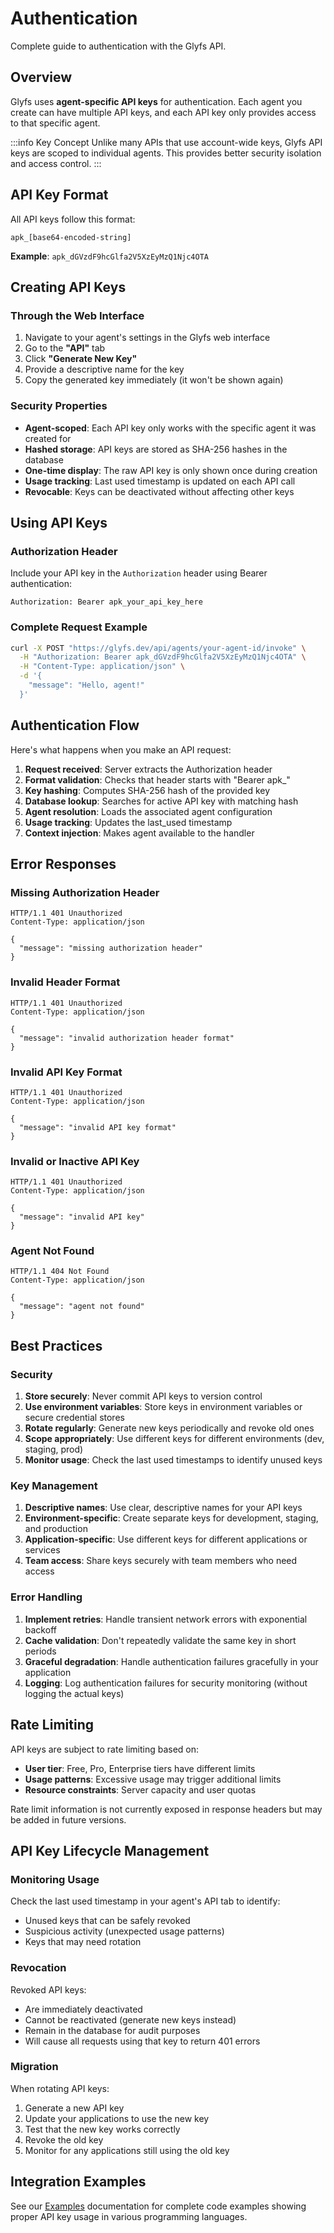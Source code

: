 # Authentication

Complete guide to authentication with the Glyfs API.

## Overview

Glyfs uses **agent-specific API keys** for authentication. Each agent you create can have multiple API keys, and each API key only provides access to that specific agent.

:::info Key Concept
Unlike many APIs that use account-wide keys, Glyfs API keys are scoped to individual agents. This provides better security isolation and access control.
:::

## API Key Format

All API keys follow this format:

```
apk_[base64-encoded-string]
```

**Example**: `apk_dGVzdF9hcGlfa2V5XzEyMzQ1Njc4OTA`

## Creating API Keys

### Through the Web Interface

1. Navigate to your agent's settings in the Glyfs web interface
2. Go to the **"API"** tab
3. Click **"Generate New Key"** 
4. Provide a descriptive name for the key
5. Copy the generated key immediately (it won't be shown again)

### Security Properties

- **Agent-scoped**: Each API key only works with the specific agent it was created for
- **Hashed storage**: API keys are stored as SHA-256 hashes in the database  
- **One-time display**: The raw API key is only shown once during creation
- **Usage tracking**: Last used timestamp is updated on each API call
- **Revocable**: Keys can be deactivated without affecting other keys

## Using API Keys

### Authorization Header

Include your API key in the `Authorization` header using Bearer authentication:

```http
Authorization: Bearer apk_your_api_key_here
```

### Complete Request Example

```bash
curl -X POST "https://glyfs.dev/api/agents/your-agent-id/invoke" \
  -H "Authorization: Bearer apk_dGVzdF9hcGlfa2V5XzEyMzQ1Njc4OTA" \
  -H "Content-Type: application/json" \
  -d '{
    "message": "Hello, agent!"
  }'
```

## Authentication Flow

Here's what happens when you make an API request:

1. **Request received**: Server extracts the Authorization header
2. **Format validation**: Checks that header starts with "Bearer apk_"
3. **Key hashing**: Computes SHA-256 hash of the provided key
4. **Database lookup**: Searches for active API key with matching hash
5. **Agent resolution**: Loads the associated agent configuration
6. **Usage tracking**: Updates the last_used timestamp
7. **Context injection**: Makes agent available to the handler

## Error Responses

### Missing Authorization Header
```http
HTTP/1.1 401 Unauthorized
Content-Type: application/json

{
  "message": "missing authorization header"
}
```

### Invalid Header Format
```http
HTTP/1.1 401 Unauthorized
Content-Type: application/json

{
  "message": "invalid authorization header format"
}
```

### Invalid API Key Format
```http
HTTP/1.1 401 Unauthorized  
Content-Type: application/json

{
  "message": "invalid API key format"
}
```

### Invalid or Inactive API Key
```http
HTTP/1.1 401 Unauthorized
Content-Type: application/json

{
  "message": "invalid API key"
}
```

### Agent Not Found
```http
HTTP/1.1 404 Not Found
Content-Type: application/json

{
  "message": "agent not found"
}
```

## Best Practices

### Security
1. **Store securely**: Never commit API keys to version control
2. **Use environment variables**: Store keys in environment variables or secure credential stores
3. **Rotate regularly**: Generate new keys periodically and revoke old ones
4. **Scope appropriately**: Use different keys for different environments (dev, staging, prod)
5. **Monitor usage**: Check the last used timestamps to identify unused keys

### Key Management
1. **Descriptive names**: Use clear, descriptive names for your API keys
2. **Environment-specific**: Create separate keys for development, staging, and production
3. **Application-specific**: Use different keys for different applications or services
4. **Team access**: Share keys securely with team members who need access

### Error Handling
1. **Implement retries**: Handle transient network errors with exponential backoff
2. **Cache validation**: Don't repeatedly validate the same key in short periods
3. **Graceful degradation**: Handle authentication failures gracefully in your application
4. **Logging**: Log authentication failures for security monitoring (without logging the actual keys)

## Rate Limiting

API keys are subject to rate limiting based on:
- **User tier**: Free, Pro, Enterprise tiers have different limits
- **Usage patterns**: Excessive usage may trigger additional limits  
- **Resource constraints**: Server capacity and user quotas

Rate limit information is not currently exposed in response headers but may be added in future versions.

## API Key Lifecycle Management

### Monitoring Usage
Check the last used timestamp in your agent's API tab to identify:
- Unused keys that can be safely revoked
- Suspicious activity (unexpected usage patterns)
- Keys that may need rotation

### Revocation
Revoked API keys:
- Are immediately deactivated
- Cannot be reactivated (generate new keys instead)
- Remain in the database for audit purposes
- Will cause all requests using that key to return 401 errors

### Migration
When rotating API keys:
1. Generate a new API key
2. Update your applications to use the new key
3. Test that the new key works correctly
4. Revoke the old key
5. Monitor for any applications still using the old key

## Integration Examples

See our [Examples](/examples/) documentation for complete code examples showing proper API key usage in various programming languages.